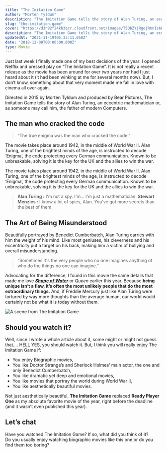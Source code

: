 ```yaml
---
title: "The Imitation Game"
author: "Morten Tyldum"
description: "The Imitation Game tells the story of Alan Turing, an eccentric mathematician or, as someone may call him, the father of modern Computers."
slug: "the-imitation-game"
cover: "https://d3n92f24kh3qcr.cloudfront.net/images/T5ObZYjRgejRmnIs687g.jpg"
description: "The Imitation Game tells the story of Alan Turing, an eccentric mathematician or, as someone may call him, the father of modern Computers."
updatedAt: "2021-11-19T05:33:11.058Z"
date: "2018-12-08T00:00:00.000Z"
type: Movie
---
```


Just last week I finally made one of my best decisions of the year: I opened Netflix and pressed play on “The Imitation Game”. It is not really a recent release as the movie has been around for over two years nor had I just heard about it (it had been winking at me for several months now). But, I don’t know, something about that very moment made me fall in love with cinema all over again.

Directed in 2015 by Morten Tyldum and produced by Bear Pictures, The Imitation Game tells the story of Alan Turing, an eccentric mathematician or, as someone may call him, the father of modern Computers.

## The man who cracked the code

> “The true enigma was the man who cracked the code.”

The movie takes place around 1942, in the middle of World War II. Alan Turing, one of the brightest minds of the age, is instructed to decode ‘Enigma’, the code protecting every German communication. Known to be unbreakable, solving it is the key for the UK and the allies to win the war.

The movie takes place around 1942, in the middle of World War II. Alan Turing, one of the brightest minds of the age, is instructed to decode ‘Enigma’, the code protecting every German communication. Known to be unbreakable, solving it is the key for the UK and the allies to win the war.

> **Alan Turing :** I'm not a spy. I'm… I'm just a mathematician.
> **Stewart Menzies :** I know a lot of spies, Alan. You've got more secrets than the best of them.

<YouTubePlayer id='nuPZUUED5uk' />

## The Art of Being Misunderstood

Beautifully portrayed by Benedict Cumberbatch, Alan Turing carries with him the weight of his mind. Like most geniuses, his cleverness and his eccentricity put a target on his back, making him a victim of bullying and overall misunderstanding.

> “Sometimes it's the very people who no one imagines anything of who do the things no one can imagine.”

Advocating for the difference, I found in this movie the same details that made me love [**_Shape of Water_**](https://mathcrln.com/culture/cinema/shape-of-water-movie-review/) or _Queen_ earlier this year. Because **being unique isn’t a flaw, it’s often the most unlikely people that do the most extraordinary things.** And, if Freddie Mercury just like Alan Turing were tortured by way more thoughts than the average human, our world would certainly not be what it is today without them.

![A scene from The Imitation Game](https://d3n92f24kh3qcr.cloudfront.net/images/Hh2SbEbPRFlpFV8TdL4g.jpg)

## Should you watch it?

Well, since I wrote a whole article about it, some might or might not guess that…. HELL YES, you should watch it. But, I think you will really enjoy The Imitation Game if:

-   You enjoy Biographic movies,
-   You like Doctor Strange’s and Sherlock Holmes’ main actor, the one and only Benedict Cumberbatch,
-   You like dramatic yet deep and emotional movies,
-   You like movies that portray the world during World War II,
-   You like aesthetically beautiful movies.

Not just aesthetically beautiful, **The Imitation Game** replaced **Ready Player One** as my absolute favorite movie of the year, right before the deadline (and it wasn’t even published this year).

## Let’s chat

Have you watched The Imitation Game? If so, what did you think of it?  
Do you usually enjoy watching biographic movies like this one or do you find them too boring?
